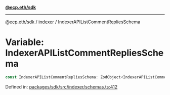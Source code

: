 [**@ecp.eth/sdk**](../../index.mdx)

***

[@ecp.eth/sdk](/sdk-reference/index.mdx) / [indexer](/sdk-reference/indexer/index.mdx) / IndexerAPIListCommentRepliesSchema

# Variable: IndexerAPIListCommentRepliesSchema

```ts
const IndexerAPIListCommentRepliesSchema: ZodObject<IndexerAPIListCommentRepliesSchemaType>;
```

Defined in: [packages/sdk/src/indexer/schemas.ts:412](https://github.com/ecp-eth/comments-monorepo/blob/main/packages/sdk/src/indexer/schemas.ts#L412)
